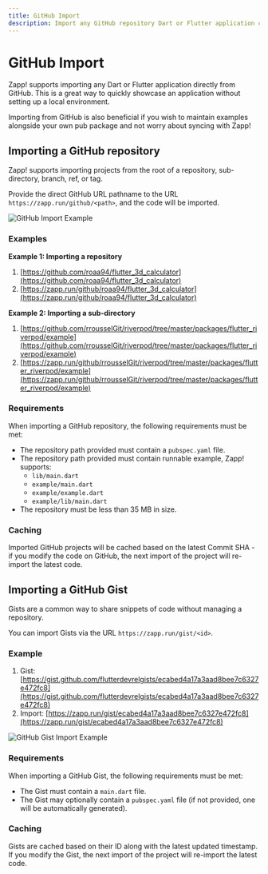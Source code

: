 ```yaml
---
title: GitHub Import
description: Import any GitHub repository Dart or Flutter application code.
---
```


# GitHub Import

Zapp! supports importing any Dart or Flutter application directly from GitHub.
This is a great way to quickly showcase an application without setting up a local environment.

Importing from GitHub is also beneficial if you wish to maintain examples alongside your own
pub package and not worry about syncing with Zapp!

## Importing a GitHub repository

Zapp! supports importing projects from the root of a repository, sub-directory,
branch, ref, or tag.

Provide the direct GitHub URL pathname to the URL `https://zapp.run/github/<path>`,
and the code will be imported.

![GitHub Import Example](/assets/github-import-example.png)

### Examples

**Example 1: Importing a repository**

1. [https://github.com/roaa94/flutter_3d_calculator](https://github.com/roaa94/flutter_3d_calculator)
1. [https://zapp.run/github/roaa94/flutter_3d_calculator](https://zapp.run/github/roaa94/flutter_3d_calculator)

**Example 2: Importing a sub-directory**

1. [https://github.com/rrousselGit/riverpod/tree/master/packages/flutter_riverpod/example](https://github.com/rrousselGit/riverpod/tree/master/packages/flutter_riverpod/example)
1. [https://zapp.run/github/rrousselGit/riverpod/tree/master/packages/flutter_riverpod/example](https://zapp.run/github/rrousselGit/riverpod/tree/master/packages/flutter_riverpod/example)

### Requirements

When importing a GitHub repository, the following requirements must be met:

- The repository path provided must contain a `pubspec.yaml` file.
- The repository path provided must contain runnable example, Zapp! supports:
  - `lib/main.dart`
  - `example/main.dart`
  - `example/example.dart`
  - `example/lib/main.dart`
- The repository must be less than 35 MB in size.

### Caching

Imported GitHub projects will be cached based on the latest Commit SHA - if you modify the code on GitHub,
the next import of the project will re-import the latest code.

## Importing a GitHub Gist

Gists are a common way to share snippets of code without managing a repository.

You can import Gists via the URL `https://zapp.run/gist/<id>`.

### Example

1. Gist: [https://gist.github.com/flutterdevrelgists/ecabed4a17a3aad8bee7c6327e472fc8](https://gist.github.com/flutterdevrelgists/ecabed4a17a3aad8bee7c6327e472fc8)
1. Import: [https://zapp.run/gist/ecabed4a17a3aad8bee7c6327e472fc8](https://zapp.run/gist/ecabed4a17a3aad8bee7c6327e472fc8)

![GitHub Gist Import Example](/assets/github-import-gist-example.png)

### Requirements

When importing a GitHub Gist, the following requirements must be met:

- The Gist must contain a `main.dart` file.
- The Gist may optionally contain a `pubspec.yaml` file (if not provided, one will be automatically generated).

### Caching

Gists are cached based on their ID along with the latest updated timestamp. If you modify the Gist,
the next import of the project will re-import the latest code.
